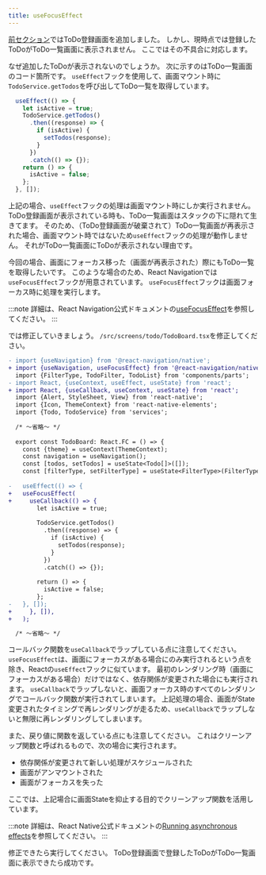 ```yaml
---
title: useFocusEffect
---
```


[前セクション](todo-form.mdx)ではToDo登録画面を追加しました。
しかし、現時点では登録したToDoがToDo一覧画面に表示されません。
ここではその不具合に対応します。

なぜ追加したToDoが表示されないのでしょうか。
次に示すのはToDo一覧画面のコード箇所です。
`useEffect`フックを使用して、画面マウント時に`TodoService.getTodos`を呼び出してToDo一覧を取得しています。

```typescript jsx
  useEffect(() => {
    let isActive = true;
    TodoService.getTodos()
      .then((response) => {
        if (isActive) {
          setTodos(response);
        }
      })
      .catch(() => {});
    return () => {
      isActive = false;
    };
  }, []);
```

上記の場合、`useEffect`フックの処理は画面マウント時にしか実行されません。
ToDo登録画面が表示されている時も、ToDo一覧画面はスタックの下に隠れて生きてます。
そのため、（ToDo登録画面が破棄されて）ToDo一覧画面が再表示された場合、画面マウント時ではないため`useEffect`フックの処理が動作しません。
それがToDo一覧画面にToDoが表示されない理由です。

今回の場合、画面にフォーカス移った（画面が再表示された）際にもToDo一覧を取得したいです。
このような場合のため、React Navigationでは`useFocusEffect`フックが用意されています。
`useFocusEffect`フックは画面フォーカス時に処理を実行します。

:::note
詳細は、React Navigation公式ドキュメントの[useFocusEffect](https://reactnavigation.org/docs/use-focus-effect/)を参照してください。
:::

では修正していきましょう。
`/src/screens/todo/TodoBoard.tsx`を修正してください。

```diff title="/src/screens/todo/TodoBoard.tsx"
- import {useNavigation} from '@react-navigation/native';
+ import {useNavigation, useFocusEffect} from '@react-navigation/native';
  import {FilterType, TodoFilter, TodoList} from 'components/parts';
- import React, {useContext, useEffect, useState} from 'react';
+ import React, {useCallback, useContext, useState} from 'react';
  import {Alert, StyleSheet, View} from 'react-native';
  import {Icon, ThemeContext} from 'react-native-elements';
  import {Todo, TodoService} from 'services';
  
  /* ～省略～ */  
  
  export const TodoBoard: React.FC = () => {
    const {theme} = useContext(ThemeContext);
    const navigation = useNavigation();
    const [todos, setTodos] = useState<Todo[]>([]);
    const [filterType, setFilterType] = useState<FilterType>(FilterType.ALL);
  
-   useEffect(() => {
+   useFocusEffect(
+     useCallback(() => {
        let isActive = true;
  
        TodoService.getTodos()
          .then((response) => {
            if (isActive) {
              setTodos(response);
            }
          })
          .catch(() => {});
  
        return () => {
          isActive = false;
        };
-   }, []);
+     }, []),
+   );

  /* ～省略～ */  
```

コールバック関数を`useCallback`でラップしている点に注意してください。
`useFocusEffect`は、画面にフォーカスがある場合にのみ実行されるという点を除き、Reactの`useEffect`フックに似ています。
最初のレンダリング時（画面にフォーカスがある場合）だけではなく、依存関係が変更された場合にも実行されます。
`useCallback`でラップしないと、画面フォーカス時のすべてのレンダリングでコールバック関数が実行されてしまいます。
上記処理の場合、画面がState変更されたタイミングで再レンダリングが走るため、`useCallback`でラップしないと無限に再レンダリングしてしまいます。

また、戻り値に関数を返している点にも注意してください。
これはクリーンアップ関数と呼ばれるもので、次の場合に実行されます。

- 依存関係が変更されて新しい処理がスケジュールされた
- 画面がアンマウントされた
- 画面がフォーカスを失った

ここでは、上記場合に画面Stateを抑止する目的でクリーンアップ関数を活用しています。

:::note
詳細は、React Native公式ドキュメントの[Running asynchronous effects](https://reactnavigation.org/docs/use-focus-effect/#running-asynchronous-effects)を参照してください。
:::

修正できたら実行してください。
ToDo登録画面で登録したToDoがToDo一覧画面に表示できたら成功です。
